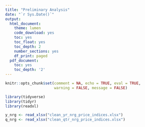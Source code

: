 ```yaml
---
title: "Preliminary Analysis"
date: "`r Sys.Date()`"
output:
  html_document:
    theme: lumen
    code_download: yes
    toc: yes
    toc_float: yes
    toc_depth: 2
    number_sections: yes
    df_print: paged
  pdf_document:
    toc: yes
    toc_depth: '2'
---
```

  
```r
knitr::opts_chunk$set(comment = NA, echo = TRUE, eval = TRUE, 
                      warning = FALSE, message = FALSE)
```

```r
library(tidyverse)
library(tidyr)
library(readxl)

y_nrg <- read_xlsx("clean_yr_nrg_price_indices.xlsx")
q_nrg <- read_xlsx("clean_qtr_nrg_price_indices.xlsx")

```
